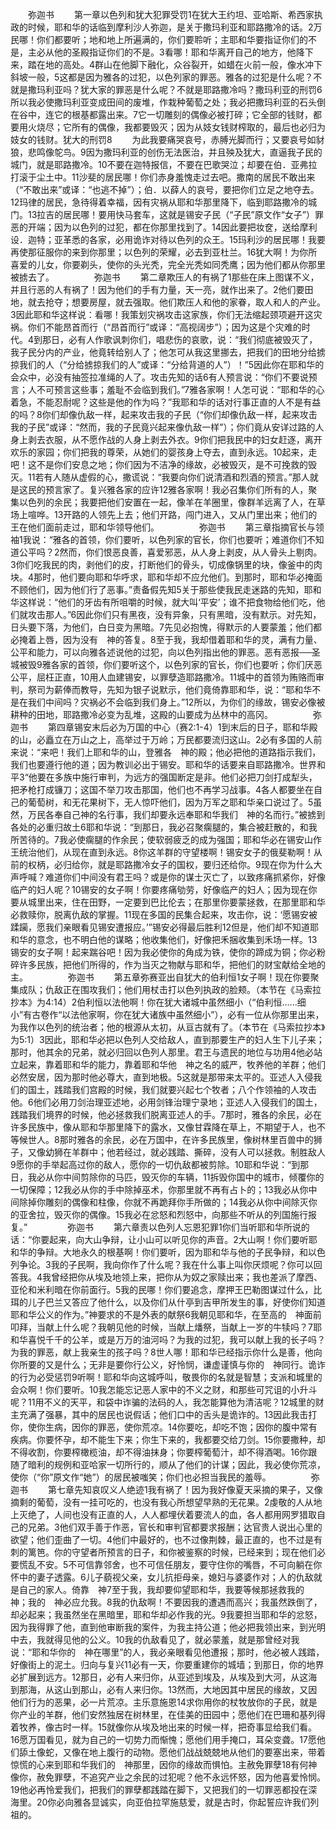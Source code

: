 　　弥迦书
　　第一章以色列和犹大犯罪受罚1在犹大王约坦、亚哈斯、希西家执政的时候，耶和华的话临到摩利沙人弥迦，是关于撒玛利亚和耶路撒冷的话。2万民哪！你们都要听；地和地上所遍满的，你们要聆听；主耶和华要指证你们的不是，主必从他的圣殿指证你们的不是。3看哪！耶和华离开自己的地方，他降下来，踏在地的高处。4群山在他脚下融化，众谷裂开，如蜡在火前一般，像水冲下斜坡一般，5这都是因为雅各的过犯，以色列家的罪恶。雅各的过犯是什么呢？不就是撒玛利亚吗？犹大家的罪恶是什么呢？不就是耶路撒冷吗？撒玛利亚的刑罚6所以我必使撒玛利亚变成田间的废堆，作栽种葡萄之处；我必把撒玛利亚的石头倒在谷中，连它的根基都露出来。7它一切雕刻的偶像必被打碎；它全部的钱财，都要用火烧尽；它所有的偶像，我都要毁灭；因为从妓女钱财榨取的，最后也必归为妓女的钱财。犹大的刑罚8
　　为此我要痛哭哀号，赤膊光脚而行；又要哀号如豺狼，悲鸣像鸵鸟。9因为撒玛利亚的创伤无法医治，并且殃及犹大，直逼我子民的城门，就是耶路撒冷。10不要在迦特报信，不要在巴歌哭泣；却要在伯．亚弗拉打滚于尘土中。11沙斐的居民哪！你们赤身羞愧走过去吧。撒南的居民不敢出来（“不敢出来”或译：“也逃不掉”）；伯．以薛人的哀号，要把你们立足之地夺去。12玛律的居民，急待得着幸福，因有灾祸从耶和华那里降下，临到耶路撒冷的城门。13拉吉的居民哪！要用快马套车，这就是锡安子民（“子民”原文作“女子”）罪恶的开端；因为以色列的过犯，都在你那里找到了。14因此要把妆奁，送给摩利设．迦特；亚革悉的各家，必用诡诈对待以色列的众王。15玛利沙的居民哪！我要再使那征服你的来到你那里；以色列的荣耀，必去到亚杜兰。16犹大啊！为你所喜爱的儿女，你要剃头，使你的头光秃，完全光秃如同秃鹰；因为他们都从你那里被掳去了。
　　
　　弥迦书
　　第二章欺压人的有祸了1那些在床上图谋不义，并且行恶的人有祸了！因为他们的手有力量，天一亮，就作出来了。2他们要田地，就去抢夺；想要房屋，就去强取。他们欺压人和他的家眷，取人和人的产业。3因此耶和华这样说：看哪！我策划灾祸攻击这家族，你们无法缩起颈项避开这灾祸。你们不能昂首而行（“昂首而行”或译：“高视阔步”）；因为这是个灾难的时代。4到那日，必有人作歌讽刺你们，唱悲伤的哀歌，说：“我们彻底被毁灭了，我子民分内的产业，他竟转给别人了；他怎可从我这里挪去，把我们的田地分给掳掠我们的人（“分给掳掠我们的人”或译：“分给背道的人”）！”5因此你在耶和华的会众中，必没有抽签拉准绳的人了。攻击先知的话6有人预言说：“你们不要说预言；人不可预言这些事；羞耻不会临到我们。”7雅各家啊！人怎可说：“耶和华的心着急，不能忍耐呢？这些是他的作为吗？”我耶和华的话对行事正直的人不是有益的吗？8你们却像仇敌一样，起来攻击我的子民（“你们却像仇敌一样，起来攻击我的子民”或译：“然而，我的子民竟兴起来像仇敌一样”）；你们竟从安详过路的人身上剥去衣服，从不愿作战的人身上剥去外衣。9你们把我民中的妇女赶逐，离开欢乐的家园；你们把我的尊荣，从她们的婴孩身上夺去，直到永远。10起来，走吧！这不是你们安息之地；你们因为不洁净的缘故，必被毁灭，是不可挽救的毁灭。11若有人随从虚假的心，撒谎说：“我要向你们说清酒和烈酒的预言。”那人就是这民的预言家了。复兴雅各家的应许12雅各家啊！我必召集你们所有的人，聚集以色列的余民；我要把他们安置在一起，像羊在羊圈里，像群羊远离了人，在草场上喧哗。13开路的人领先上去；他们开路，闯门进入，又从门里出来；他们的王在他们面前走过，耶和华领导他们。
　　
　　弥迦书
　　第三章指摘官长与领袖1我说：“雅各的首领，你们要听，以色列家的官长，你们也要听；难道你们不知道公平吗？2然而，你们恨恶良善，喜爱邪恶，从人身上剥皮，从人骨头上剔肉。3你们吃我民的肉，剥他们的皮，打断他们的骨头，切成像锅里的块，像釜中的肉块。4那时，他们要向耶和华呼求，耶和华却不应允他们。到那时，耶和华必掩面不顾他们，因为他们行了恶事。”责备假先知5关于那些使我民走迷路的先知，耶和华这样说：“他们的牙齿有所咀嚼的时候，就大叫‘平安’；谁不把食物给他们吃，他们就攻击那人。”6因此你们只有黑夜，没有异象，只有黑暗，没有默示。对先知，日头要下落，为他们，白日变为黑暗。7先见必抱愧，得默示的人要蒙羞；他们都必掩着上唇，因为没有　神的答复。8至于我，我却借着耶和华的灵，满有力量、公平和能力，可以向雅各述说他的过犯，向以色列指出他的罪恶。恶有恶报──圣城被毁9雅各家的首领，你们要听这个，以色列家的官长，你们也要听；你们厌恶公平，屈枉正直，10用人血建锡安，以罪孽造耶路撒冷。11城中的首领为贿赂而审判，祭司为薪俸而教导，先知为银子说默示，他们竟倚靠耶和华，说：“耶和华不是在我们中间吗？灾祸必不会临到我们身上。”12所以，为你们的缘故，锡安必像被耕种的田地，耶路撒冷必变为乱堆，这殿的山要成为丛林中的高冈。
　　
　　弥迦书
　　第四章锡安末后必为万国的中心（赛2:1-4）1到末后的日子，耶和华殿的山，必矗立在万山之上，高举过于万岭；万民都要流归这山。2必有多国的人前来说：“来吧！我们上耶和华的山，登雅各　神的殿；他必把他的道路指示我们，我们也要遵行他的道；因为教训必出于锡安。耶和华的话要来自耶路撒冷。世界和平3“他要在多族中施行审判，为远方的强国断定是非。他们必把刀剑打成犁头，把矛枪打成镰刀；这国不举刀攻击那国，他们也不再学习战事。4各人都要坐在自己的葡萄树，和无花果树下，无人惊吓他们，因为万军之耶和华亲口说过了。5虽然，万民各奉自己神的名行事，我们却要永远奉耶和华我们　神的名而行。”被掳到各处的必重归故土6耶和华说：“到那日，我必召聚瘸腿的，集合被赶散的，和我所苦待的。7我必使瘸腿的作余民；使软弱疲乏的成为强国；耶和华必在锡安山作王统治他们，从现在直到永远。8你这羊群的守望楼啊！锡安女子的俄斐勒啊！从前的权柄，必归给你，就是耶路撒冷女子的国权，要归还给你。9现在你为什么大声呼喊？难道你们中间没有君王吗？或是你的谋士灭亡了，以致疼痛抓紧你，好像临产的妇人呢？10锡安的女子啊！你要疼痛劬劳，好像临产的妇人；因为现在你要从城里出来，住在田野，一定要到巴比伦去；在那里你要蒙拯救，在那里耶和华必救赎你，脱离仇敌的掌握。11现在多国的民集合起来，攻击你，说：‘愿锡安被蹂躏，愿我们亲眼看见锡安遭报应。’”锡安必得最后胜利12但是，他们却不知道耶和华的意念，也不明白他的谋略；他收集他们，好像把禾捆收集到禾场一样。13锡安的女子啊！起来踹谷吧！因为我必使你的角成为铁，使你的蹄成为铜；你必粉碎许多民族，把他们所得的，作为当灭之物献与耶和华，把他们的财宝献给全地的主。
　　
　　弥迦书
　　第五章弥赛亚出自犹大的伯利恒1女子啊！现在你要聚集成队；仇敌正在围攻我们；他们用杖击打以色列执政的脸颊。（本节在《马索拉抄本》为4:14）2伯利恒以法他啊！你在犹大诸城中虽然细小（“伯利恒......细小”有古卷作“以法他家啊，你在犹大诸族中虽然细小”），必有一位从你那里出来，为我作以色列的统治者；他的根源从太初，从亘古就有了。（本节在《马索拉抄本》为5:1）3因此，耶和华必把以色列人交给敌人，直到那要生产的妇人生下儿子来；那时，他其余的兄弟，就必归回以色列人那里。君王与遗民的地位与功用4他必站立起来，靠着耶和华的能力，靠着耶和华他　神之名的威严，牧养他的羊群；他们必然安居，因为那时他必尊大，直到地极。5这就是那带来太平的。亚述人入侵我们的国土，践踏我们宫殿的时候，我们就要兴起七个牧者；八个作领袖的人攻击他。6他们必用刀剑治理亚述地，必用剑锋治理宁录地；亚述人入侵我们的国土，践踏我们境界的时候，他必拯救我们脱离亚述人的手。7那时，雅各的余民，必在许多民族中，像从耶和华那里降下的露水，又像甘霖降在草上，不期望于人，也不等候世人。8那时雅各的余民，必在万国中，在许多民族里，像树林里百兽中的狮子，又像幼狮在羊群中；他若经过，就必践踏、撕碎，没有人可以拯救。制胜敌人9愿你的手举起高过你的敌人，愿你的一切仇敌都被剪除。10耶和华说：“到那日，我必从你中间剪除你的马匹，毁灭你的车辆，11拆毁你国中的城市，倾覆你的一切保障；12我必从你的手中除掉巫术，你那里就不再有占卜的；13我必从你中间除掉你雕刻的偶像和柱像，你就不再跪拜你手所做的；14我必从你中间除灭你的亚舍拉，毁灭你的偶像。15我必在忿怒和烈怒中，向那些不听从的列国施行报复。”
　　
　　弥迦书
　　第六章责以色列人忘恩犯罪1你们当听耶和华所说的话：“你要起来，向大山争辩，让小山可以听见你的声音。2大山啊！你们要听耶和华的争辩。大地永久的根基啊！你们要听，因为耶和华与他的子民争辩，和以色列争论。3我的子民啊，我向你作了什么呢？我在什么事上叫你厌烦呢？你可以回答我。4我曾经把你从埃及地领上来，把你从为奴之家赎出来；我也差派了摩西、亚伦和米利暗在你前面行。5我的民哪！你们要追念，摩押王巴勒图谋过什么，比珥的儿子巴兰又答应了他什么，以及你们从什亭到吉甲所发生的事，好使你们知道耶和华公义的作为。”神要求的不是外表的献祭6我朝见耶和华，在至高的　神面前叩拜，当献上什么呢？我朝见他的时候，当献上燔祭，当献上一岁的牛犊吗？7耶和华喜悦千千的公羊，或是万万的油河吗？为我的过犯，我可以献上我的长子吗？为我的罪恶，献上我亲生的孩子吗？8世人哪！耶和华已经指示你什么是善，他向你所要的又是什么；无非是要你行公义，好怜悯，谦虚谨慎与你的　神同行。诡诈的行为必受惩罚9听啊！耶和华向这城呼叫，敬畏你的名就是智慧；支派和城里的会众啊！你们要听。10我怎能忘记恶人家中的不义之财，和那些可咒诅的小升斗呢？11用不义的天平，和袋中诈骗的法码的人，我怎能算他为清洁呢？12城里的财主充满了强暴，其中的居民也说假话；他们口中的舌头是诡诈的。13因此我击打你，使你生病，因你的罪恶，使你荒凉。14你要吃，却吃不饱；因你的腹中常有疾病。你要怀孕，却不能生下来；你生下来的，我都要交给刀剑。15你要撒种，却不得收割，你要榨橄榄油，却不得油抹身；你要榨葡萄汁，却不得酒喝。16你跟随了暗利的规例和亚哈家一切所行的，顺从了他们的计谋；因此，我必使你荒凉，使你（“你”原文作“她”）的居民被嗤笑；你们也必担当我民的羞辱。
　　
　　弥迦书
　　第七章先知哀叹义人绝迹1我有祸了！因为我好像夏天采摘的果子，又像摘剩的葡萄，没有一挂可吃的，也没有我心所想望早熟的无花果。2虔敬的人从地上灭绝了，人间也没有正直的人，人人都埋伏着要流人的血，各人都用网罗猎取自己的兄弟。3他们双手善于作恶，官长和审判官都要求报酬；达官贵人说出心里的欲望；他们歪曲了一切。4他们中最好的，也不过像荆棘，最正直的，也不过是有刺的篱笆。你的守望者所预言的日子，和你被鉴察的时候，已经来到；现在他们必要慌乱不安。5不可信靠邻舍，也不可信任朋友，要守住你的嘴唇，不可向躺在你怀中的妻子透露。6儿子藐视父亲，女儿抗拒母亲，媳妇与婆婆作对；人的仇敌就是自己的家人。倚靠　神7至于我，我却要仰望耶和华，我要等候那拯救我的　神；我的　神必应允我。8我的仇敌啊！不要因我的遭遇而高兴；我虽然跌倒了，却必起来；我虽然坐在黑暗里，耶和华却必作我的光。9我要担当耶和华的忿怒，因为我得罪了他，直到他审断我的案件，为我主持公道；他必把我领出来，到光明中去，我就得见他的公义。10我的仇敌看见了，就必蒙羞，就是那曾经对我说：“耶和华你的　神在哪里”的人，我必亲眼看见他遭报；那时，他必被人践踏，好像街上的泥土。归向与复兴11必有一天，你要重建你的城墙；到那日，你的地界必扩展到远方。12那日，必有人来归你，从亚述到埃及，从埃及到大河，从这海到那海，从这山到那山，必有人来归你。13然而，大地因其中居民的缘故，又因他们行为的恶果，必一片荒凉。主乐意施恩14求你用你的杖牧放你的子民，就是你产业的羊群，他们安然独居在树林里，在佳美的田园中；愿他们在巴珊和基列得着牧养，像古时一样。15就像你从埃及地出来的时候一样，把奇事显给我们看。16愿万国看见，就为自己的一切势力而惭愧；愿他们用手掩口，耳朵变聋。17愿他们舔土像蛇，又像在地上腹行的动物。愿他们战战兢兢地从他们的要塞出来，带着惊慌的心来到耶和华我们的　神那里，因你的缘故而惧怕。主赦免罪孽18有何神像你，赦免罪孽，不追究产业之余民的过犯呢？他不永远怀怒，因为他喜爱怜悯。19他必再怜爱我们，把我们的罪孽都践踏在脚下，又把我们的一切罪恶都投在深海里。20你必向雅各显诚实，向亚伯拉罕施慈爱，就是古时，你起誓应许我们列祖的。
　　